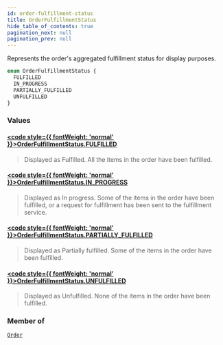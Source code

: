 ```yaml
---
id: order-fulfillment-status
title: OrderFulfillmentStatus
hide_table_of_contents: true
pagination_next: null
pagination_prev: null
---
```








Represents the order's aggregated fulfillment status for display purposes.

```graphql
enum OrderFulfillmentStatus {
  FULFILLED
  IN_PROGRESS
  PARTIALLY_FULFILLED
  UNFULFILLED
}
```


### Values

#### [<code style={{ fontWeight: 'normal' }}>OrderFulfillmentStatus.<b>FULFILLED</b></code>](#) 
> Displayed as Fulfilled. All the items in the order have been fulfilled.
> 

#### [<code style={{ fontWeight: 'normal' }}>OrderFulfillmentStatus.<b>IN_PROGRESS</b></code>](#) 
> Displayed as In progress. Some of the items in the order have been fulfilled, or a request for fulfillment has been
sent to the fulfillment service.
> 

#### [<code style={{ fontWeight: 'normal' }}>OrderFulfillmentStatus.<b>PARTIALLY_FULFILLED</b></code>](#) 
> Displayed as Partially fulfilled. Some of the items in the order have been fulfilled.
> 

#### [<code style={{ fontWeight: 'normal' }}>OrderFulfillmentStatus.<b>UNFULFILLED</b></code>](#) 
> Displayed as Unfulfilled. None of the items in the order have been fulfilled.
> 



### Member of

[`Order`](/objects/order)  <Badge class="secondary" text="object"/>



